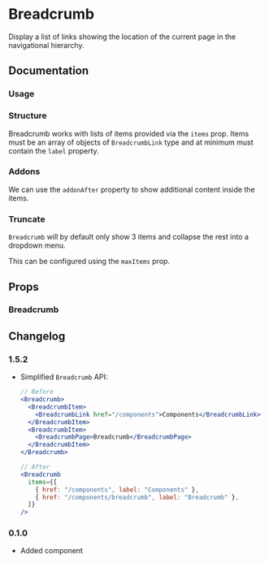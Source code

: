 
# Breadcrumb

Display a list of links showing the location of the current page in the navigational hierarchy.

<Links component="breadcrumb" />

## Documentation

### Usage

<Demo component="breadcrumb/usage" />

### Structure

Breadcrumb works with lists of items provided via the `items` prop. Items must be an array of objects of `BreadcrumbLink` type and at minimum must contain the `label` property.

<Demo component="breadcrumb/link-usage" />

### Addons

We can use the `addonAfter` property to show additional content inside the items.

<Demo component="breadcrumb/addon-usage" />

### Truncate

`Breadcrumb` will by default only show 3 items and collapse the rest into a dropdown menu.

This can be configured using the `maxItems` prop.

<Demo component="breadcrumb/truncate-usage" />

## Props

### Breadcrumb

<PropsTable component="Breadcrumb" />

## Changelog

### 1.5.2

- Simplified `Breadcrumb` API:

  ```jsx
  // Before
  <Breadcrumb>
    <BreadcrumbItem>
      <BreadcrumbLink href="/components">Components</BreadcrumbLink>
    </BreadcrumbItem>
    <BreadcrumbItem>
      <BreadcrumbPage>Breadcrumb</BreadcrumbPage>
    </BreadcrumbItem>
  </Breadcrumb>

  // After
  <Breadcrumb
    items={[
      { href: "/components", label: "Components" },
      { href: "/components/breadcrumb", label: "Breadcrumb" },
    ]}
  />
  ```

### 0.1.0

- Added component
